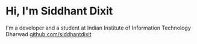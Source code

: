 # Hi, I'm Siddhant Dixit

I'm a developer and a student at Indian Institute of Information Technology Dharwad [github.com/siddhantdixit](https://www.github.com/siddhantdixit)
